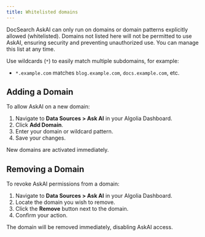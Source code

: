 ```yaml
---
title: Whitelisted domains
---
```


DocSearch AskAI can only run on domains or domain patterns explicitly allowed (whitelisted). Domains not listed here will not be permitted to use AskAI, ensuring security and preventing unauthorized use. You can manage this list at any time.

Use wildcards (`*`) to easily match multiple subdomains, for example:

* `*.example.com` matches `blog.example.com`, `docs.example.com`, etc.

## Adding a Domain

To allow AskAI on a new domain:

1. Navigate to **Data Sources > Ask AI** in your Algolia Dashboard.
2. Click **Add Domain**.
3. Enter your domain or wildcard pattern.
4. Save your changes.

New domains are activated immediately.

## Removing a Domain

To revoke AskAI permissions from a domain:

1. Navigate to **Data Sources > Ask AI** in your Algolia Dashboard.
2. Locate the domain you wish to remove.
3. Click the **Remove** button next to the domain.
4. Confirm your action.

The domain will be removed immediately, disabling AskAI access.
